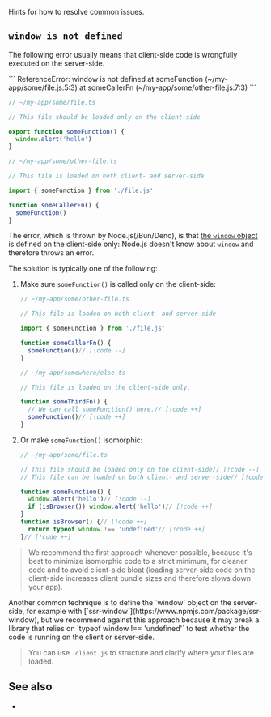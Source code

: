 
Hints for how to resolve common issues.


## `window is not defined`

The following error usually means that client-side code is wrongfully executed on the server-side.

<CodeBlockTransformer lineBreak="white-space">
```
ReferenceError: window is not defined
    at someFunction (~/my-app/some/file.js:5:3)
    at someCallerFn (~/my-app/some/other-file.js:7:3)
```
</CodeBlockTransformer>

```ts
// ~/my-app/some/file.ts

// This file should be loaded only on the client-side

export function someFunction() {
  window.alert('hello')
}
```

```ts
// ~/my-app/some/other-file.ts

// This file is loaded on both client- and server-side

import { someFunction } from './file.js'

function someCallerFn() {
  someFunction()
}
```

The error, which is thrown by Node.js(/Bun/Deno), is that [the `window` object](https://developer.mozilla.org/en-US/docs/Web/API/Window) is defined on the client-side only: Node.js doesn't know about `window` and therefore throws an error.

The solution is typically one of the following:
1. Make sure `someFunction()` is called only on the client-side:
   ```ts
   // ~/my-app/some/other-file.ts

   // This file is loaded on both client- and server-side

   import { someFunction } from './file.js'

   function someCallerFn() {
     someFunction()// [!code --]
   }
   ```
   ```ts
   // ~/my-app/somewhere/else.ts

   // This file is loaded on the client-side only.

   function someThirdFn() {
     // We can call someFunction() here.// [!code ++]
     someFunction()// [!code ++]
   }
   ```
1. Or make `someFunction()` <Link href="/glossary#isomorphic">isomorphic</Link>:
   ```ts
   // ~/my-app/some/file.ts

   // This file should be loaded only on the client-side// [!code --]
   // This file can be loaded on both client- and server-side// [!code ++]

   function someFunction() {
     window.alert('hello')// [!code --]
     if (isBrowser()) window.alert('hello')// [!code ++]
   }
   function isBrowser() {// [!code ++]
     return typeof window !== 'undefined'// [!code ++]
   }// [!code ++]
   ```

> We recommend the first approach whenever possible, because it's best to minimize isomorphic code to a strict minimum, for cleaner code and to avoid client-side bloat (loading server-side code on the client-side increases client bundle sizes and therefore slows down your app).

<Warning>
Another common technique is to define the `window` object on the server-side, for example with [`ssr-window`](https://www.npmjs.com/package/ssr-window), but we recommend against this approach because it may break a library that relies on `typeof window !== 'undefined'` to test whether the code is running on the client or server-side.
</Warning>

> You can use <Link href="/file-env">`.client.js`</Link> to structure and clarify where your files are loaded.


## See also

- <Link href="/broken-npm-package" />
